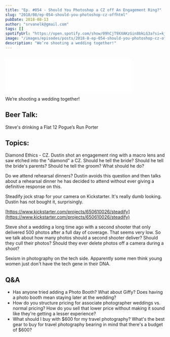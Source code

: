 ```yaml
---
title: "Ep. #054 - Should You Photoshop a CZ off An Engagement Ring?"
slug: "2018/08/ep-054-should-you-photoshop-cz-offhtml"
pubDate: 2018-08-13
author: "srvanelk@gmail.com"
tags: []
spotifyUrl: "https://open.spotify.com/show/09hCjT9XXAKzGin8bkLG3a?si=kjRZvQ1JTb6Ov3HVzSSlWA"
image: "/images/episodes/posts/2018-8-ep-054-should-you-photoshop-cz-offhtml/image-asset.webp"
description: "We’re shooting a wedding together!"
---
```


<figure>
  <img src="/images/episodes/posts/2018-8-ep-054-should-you-photoshop-cz-offhtml/image-asset.webp" alt="" />
</figure>
<iframe
  class="embedly-embed"
  src="//cdn.embedly.com/widgets/media.html?src=https%3A%2F%2Fanchor.fm%2Fweddingphotohangover%2Fembed%2Fepisodes%2FEp--054---Should-You-Photoshop-a-CZ-off-An-Engagement-Ring-e20s90&url=https%3A%2F%2Fanchor.fm%2Fweddingphotohangover%2Fepisodes%2FEp--054---Should-You-Photoshop-a-CZ-off-An-Engagement-Ring-e20s90&image=https%3A%2F%2Fd3t3ozftmdmh3i.cloudfront.net%2Fproduction%2Fpodcast_uploaded_episode400%2F805714%2F805714-1532658692850-d8f0e22d8c460.jpg&key=61d05c9d54e8455ea7a9677c366be814&type=text%2Fhtml&schema=anchor&wmode=opaque"
  width="400"
  height="102"
  scrolling="no"
  frameborder="0"
  allow="autoplay; fullscreen"
  allowfullscreen="true"
></iframe>

We’re shooting a wedding together!

## Beer Talk:
Steve's drinking a Flat 12 Pogue’s Run Porter

## Topics:

Diamond Ethics - CZ. Dustin shot an engagement ring with a macro lens and saw etched into the "diamond" a CZ. Should he tell the bride? Should he tell the bride's parents? Should he tell the groom? What should he do?

Do we attend rehearsal dinners? Dustin avoids this question and then talks about a rehearsal dinner he has decided to attend without ever giving a definitive response on this.

Steadify jock strap for your camera on Kickstarter. It's really dumb looking. Dustin has not bought it, surprisingly.

[https://www.kickstarter.com/projects/650610026/steadify](https://www.kickstarter.com/projects/650610026/steadify)

Steve shot a wedding a long time ago with a second shooter that only delivered 500 photos after a full day of coverage. That seems very low. So we talk about how many photos should a second shooter deliver? Should they cull their photos? Should they ever delete photos off a camera during a shoot?

Sexism in photography on the tech side. Apparently some men think young women just don't have the tech gene in their DNA.

## Q&A
- Has anyone tried adding a Photo Booth? What about Giffy? Does having a photo booth mean staying later at the wedding?
- How do you structure pricing for associate photographer weddings vs. normal pricing? How do you sell that lower price without making it sound like they're getting a lesser experience?
- What should I buy with $600 for my travel photography? What's the best gear to buy for travel photography bearing in mind that there's a budget of $600?

<figure>
  <img src="/images/episodes/posts/2018-8-ep-054-should-you-photoshop-cz-offhtml/image-asset-2.webp" alt="" />
</figure>
